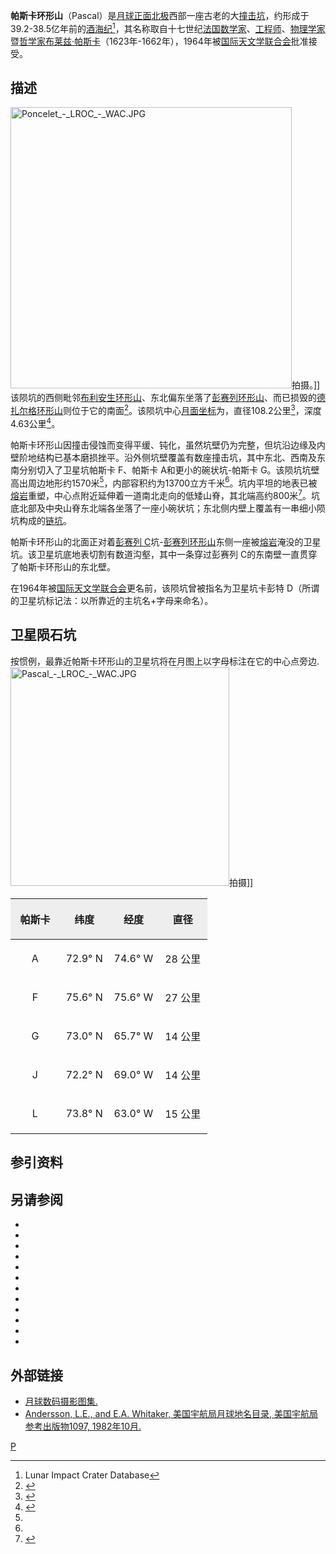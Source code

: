 {{lunar crater data|
 image =Normal Pascal LO-IV-190H.jpg|
 caption =月球轨道器4号拍摄的图像|
 latitude=74.36|
 N_or_S=N|
 longitude=70.63|
 E_or_W=W|
 diameter=108.2公里|
 depth=4.63公里|
 colong=77|
 eponym=[[布莱兹·帕斯卡|布莱兹·帕斯卡]]}}
'''帕斯卡环形山'''（Pascal）是[[月球正面|月球正面]][[月球北极|北极]]西部一座古老的大[[撞击坑|撞击坑]]，约形成于39.2-38.5亿年前的[[酒海纪|酒海纪]]<ref name="LICD">Lunar Impact Crater Database</ref>，其名称取自十七世纪[[法国|法国]][[数学家|数学家]]、[[工程师|工程师]]、[[物理学家|物理学家]]暨[[哲学家|哲学家]][[布莱兹·帕斯卡|布莱兹·帕斯卡]]（1623年-1662年），1964年被[[国际天文学联合会|国际天文学联合会]]批准接受。

==描述== 
[[Image:Poncelet_-_LROC_-_WAC.JPG|450px]]拍摄。]]
该陨坑的西侧毗邻[[布利安生环形山|布利安生环形山]]、东北偏东坐落了[[彭赛列环形山|彭赛列环形山]]、而已损毁的[[德扎尔格环形山|德扎尔格环形山]]则位于它的南面<ref>{{Cite web |url=http://planetarynames.wr.usgs.gov/images/Lunar/lac_2_lo.pdf |title=Crater Pascal on LAC-2 map. |access-date=2016-11-19 |archive-date=2013-02-20 |archive-url=https://web.archive.org/web/20130220121324/http://planetarynames.wr.usgs.gov/images/Lunar/lac_2_lo.pdf |dead-url=no }}</ref>。该陨坑中心[[月面坐标|月面坐标]]为{{Coord|74.36|N|70.63|W|globe:Moon|nogoogle=1|noosm=1}}，直径108.2公里<ref name="IAU">{{Cite web |url=http://planetarynames.wr.usgs.gov/Feature/4599 |title=Directory of the International Astronomical Union |access-date=2016-11-19 |archive-date=2019-12-04 |archive-url=https://web.archive.org/web/20191204111050/https://planetarynames.wr.usgs.gov/Feature/4599 |dead-url=no }}</ref>，深度4.63公里<ref>{{Cite web |url=http://fisherka.csolutionshosting.net/astronote/plan/craterdepth/html/CraterDepthFeatureNameWestfall.html |title=John E. Westfall's Atlas of the Lunar Terminator, Cambridge Univ. Press （2000） |access-date=2016-11-19 |archive-date=2014-12-18 |archive-url=https://archive.today/20141218234310/http://fisherka.csolutionshosting.net/astronote/plan/craterdepth/html/CraterDepthFeatureNameWestfall.html |dead-url=no }}</ref>。

帕斯卡环形山因撞击侵蚀而变得平缓、钝化，虽然坑壁仍为完整，但坑沿边缘及内壁阶地结构已基本磨损挫平。沿外侧坑壁覆盖有数座撞击坑，其中东北、西南及东南分别切入了卫星坑帕斯卡 F、帕斯卡 A和更小的碗状坑-帕斯卡 G。该陨坑坑壁高出周边地形约1570米<ref name="LICD"/>，内部容积约为13700立方千米<ref name="LICD"/>。坑内平坦的地表已被[[熔岩|熔岩]]重塑，中心点附近延伸着一道南北走向的低矮山脊，其北端高约800米<ref>{{Cite web |url=http://the-moon.wikispaces.com/Pascal |title=Description Crater online The Moon-Wiki. |access-date=2016-11-19 |archive-date=2018-05-31 |archive-url=https://web.archive.org/web/20180531115222/http://the-moon.wikispaces.com/PASCAL |dead-url=no }}</ref>。坑底北部及中央山脊东北端各坐落了一座小碗状坑；东北侧内壁上覆盖有一串细小陨坑构成的[[链坑|链坑]]。

帕斯卡环形山的北面正对着[[彭赛列环形山|彭赛列 C]]坑-[[彭赛列环形山|彭赛列环形山]]东侧一座被[[熔岩|熔岩]]淹没的卫星坑。该卫星坑底地表切割有数道沟壑，其中一条穿过彭赛列 C的东南壁一直贯穿了帕斯卡环形山的东北壁。

在1964年被[[国际天文学联合会|国际天文学联合会]]更名前，该陨坑曾被指名为卫星坑卡彭特 D（所谓的卫星坑标记法：以所靠近的主坑名+字母来命名）。

==卫星陨石坑==
按惯例，最靠近帕斯卡环形山的卫星坑将在月图上以字母标注在它的中心点旁边.
[[Image:Pascal_-_LROC_-_WAC.JPG|350px]]拍摄]]

{| class="wikitable"
!width="25%" style="background:#eeeeee;" |帕斯卡 
!width="25%" style="background:#eeeeee;" |纬度
!width="25%" style="background:#eeeeee;" |经度
!width="25%" style="background:#eeeeee;" |直径
|-
|align="center"|A
|align="center"|72.9° N
|align="center"|74.6° W
|align="center"|28 公里
|-
|align="center"|F
|align="center"|75.6° N
|align="center"|75.6° W
|align="center"|27 公里
|-
|align="center"|G
|align="center"|73.0° N
|align="center"|65.7° W
|align="center"|14 公里
|-
|align="center"|J
|align="center"|72.2° N
|align="center"|69.0° W
|align="center"|14 公里
|-
|align="center"|L
|align="center"|73.8° N
|align="center"|63.0° W
|align="center"|15 公里
|}{{clear}}
==参引资料==
{{Reflist}}

==另请参阅==
{{refbegin}}
* {{cite book
  | last1 = Andersson
  | first1 = L. E.
  | last2 = Whitaker
  | first2 = E. A.
  | authorlink2 = Ewen Whitaker
  | date = 1982
  | title = [[NASA|NASA]] Catalogue of Lunar Nomenclature
  | publisher = NASA RP-1097
  | ref = harv
  }}
* {{cite web
  | last = Blue
  | first = Jennifer
  | date = July 25, 2007
  | title = Gazetteer of Planetary Nomenclature
  | publisher = [[United_States_Geological_Survey|USGS]]
  | url = http://planetarynames.wr.usgs.gov/
  | accessdate = 2007-08-05
  | ref = harv
  | archive-date = 2018-12-25
  | archive-url = https://web.archive.org/web/20181225170157/https://planetarynames.wr.usgs.gov/
  | dead-url = no
  }}
* {{cite book
  | last1 = Bussey
  | first1 = B.
  | authorlink1 = Ben Bussey
  | last2 = Spudis
  | first2 = P.
  | authorlink2 = Paul Spudis
  | date = 2004
  | title = The Clementine Atlas of the Moon
  | publisher = Cambridge University Press
  | location = New York
  | isbn = 978-0-521-81528-4
  | ref = harv
  }}
* {{cite book
  | last1 = Cocks
  | first1 = Elijah E.
  | last2 = Cocks
  | first2 = Josiah C.
  | date = 1995
  | title = Who's Who on the Moon: A Biographical Dictionary of Lunar Nomenclature
  | url = https://archive.org/details/isbn_9780936389271
  | publisher = Tudor Publishers
  | isbn = 978-0-936389-27-1
  | ref = harv
  }}
* {{cite web
  | last = McDowell
  | first = Jonathan
  | date = July 15, 2007
  | url = http://host.planet4589.org/astro/lunar/
  | title = Lunar Nomenclature
  | publisher = Jonathan's Space Report
  | accessdate = 2007-10-24
  | ref = harv
  | archive-date = 2018-12-25
  | archive-url = https://web.archive.org/web/20181225170156/http://host.planet4589.org/astro/lunar/
  | dead-url = no
  }}
* {{cite journal| last1 = Menzel| first1 = D. H.| last2 = Minnaert| first2 = M.| last3 = Levin| first3 = B.| last4 = Dollfus| first4 = A.| last5 = Bell| first5 = B.| title = Report on Lunar Nomenclature by the Working Group of Commission 17 of the IAU| doi = 10.1007/BF00171763| journal = Space Science Reviews| volume = 12| issue = 2| pages = 136–186| date = 1971| bibcode = 1971SSRv...12..136M| ref = harv}}
* {{cite book
  | first = Patrick
  | last = Moore
  | authorlink = Patrick Moore
  | date = 2001
  | title = On the Moon
  | url = https://archive.org/details/patrickmooreonmo00patr
  | publisher = Sterling Publishing Co.
  | isbn = 978-0-304-35469-6
  | ref = harv
  }}
* {{cite book
  | first = Fred W.
  | last = Price
  | date = 1988
  | title = The Moon Observer's Handbook
  | publisher = Cambridge University Press
  | isbn = 978-0-521-33500-3
  | ref = harv
  }}
* {{cite book
  | last = Rükl
  | first = Antonín
  | authorlink = Antonín Rükl
  | date = 1990
  | title = Atlas of the Moon
  | publisher = Kalmbach Books
  | isbn = 978-0-913135-17-4
  | ref = harv
  }}
* {{cite book
  | last = Webb
  | first = Rev. T. W.
  | authorlink = Thomas William Webb
  | date = 1962
  | title = Celestial Objects for Common Telescopes
  | url = https://archive.org/details/celestialobjects00webb
  | edition = 6th revised
  | publisher = Dover
  | isbn = 978-0-486-20917-3
  | ref = harv
  }}
* {{cite book
  | first = Ewen A.
  | last = Whitaker
  | authorlink = Ewen Whitaker
  | date = 1999
  | title = Mapping and Naming the Moon
  | publisher = Cambridge University Press
  | isbn = 978-0-521-62248-6
  | ref = harv
  }}
* {{cite book
  | first = Peter T.
  | last = Wlasuk
  | date = 2000
  | title = Observing the Moon
  | publisher = Springer
  | isbn = 978-1-85233-193-1
  | ref = harv
 }}
{{refend}}

==外部链接==
*[http://www.lpi.usra.edu/resources/lunar_orbiter/bin/srch_nam.shtml?Pascal%7C0 月球数码摄影图集.] {{Wayback|url=http://www.lpi.usra.edu/resources/lunar_orbiter/bin/srch_nam.shtml?Pascal%7C0 |date=20201127015429 }}
*[http://planet4589.org/astro/lunar/RP-1097.pdf Andersson, L.E., and E.A. Whitaker, 美国宇航局月球地名目录, 美国宇航局参考出版物1097, 1982年10月.] {{Wayback|url=http://planet4589.org/astro/lunar/RP-1097.pdf |date=20141006125838 }}

[[Category:月球环形山|P]]
{{月球環形山 (O-Q)}}